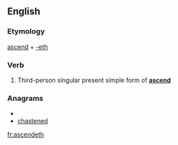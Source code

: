 ==English==

===Etymology===
[[ascend]] + [[-eth]]

===Verb===
{{infl|en|verb form}}

# {{archaic}} Third-person singular present simple form of '''[[ascend]]'''

===Anagrams===
* {{alphagram|acdeehnst}}
* [[chastened#English|chastened]]


[[fr:ascendeth]]